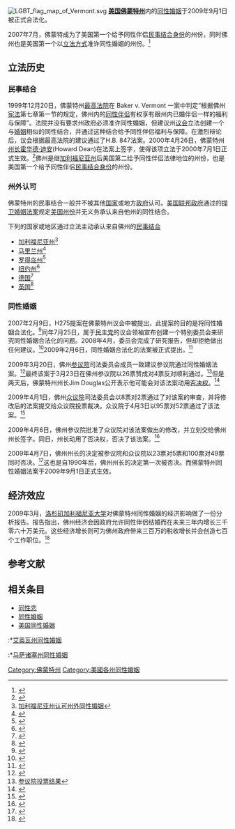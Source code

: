 [[File:LGBT_flag_map_of_Vermont.svg|thumb]]
{{美國同性婚姻地圖|align=right|size=400px}} 
'''[[美国|美国]][[佛蒙特州|佛蒙特州]]'''内的[[同性婚姻|同性婚姻]]于2009年9月1日被正式合法化。

2007年7月，佛蒙特成为了美国第一个给予同性伴侣[[民事结合|民事结合身份]]的州份，同时佛州也是美国第一个以[[立法|立法方式]]准许同性婚姻的州份。<ref>{{Cite web |url=http://www.nytimes.com/2009/04/08/us/08vermont.html |title=佛州议会通过立法 |accessdate=2010-04-23 |archive-date=2020-11-09 |archive-url=https://web.archive.org/web/20201109033238/http://www.nytimes.com/2009/04/08/us/08vermont.html |dead-url=no }}</ref>

==立法历史==
===民事结合===

1999年12月20日，佛蒙特州[[最高法院|最高法院]]在 Baker v. Vermont 一案中判定“根据佛州[[宪法|宪法]]第七章第一节的规定，佛州内的[[同性伴侣|同性伴侣]]有权享有跟州内已婚伴侣一样的福利与保障”。法院并没有要求州政府必须准许同性婚姻，但建议州[[议会|议会]]立法创建一个与[[婚姻|婚姻]]相似的同性结合，并通过这种结合给予同性伴侣福利与保障。在激烈辩论后，议会根据最高法院的建议通过了H.B. 847法案。2000年4月26日，佛蒙特州[[州长|州长]][[霍华德·迪安|霍华德·迪安]](Howard Dean)在法案上签字，使得该项立法于2000年7月1日正式生效。<ref>{{Cite web |url=http://goliath.ecnext.com/coms2/gi_0199-4419755/Planning-in-Vermont-5-years.html |title=立法通过 州长签字 |accessdate=2010-04-23 |archive-date=2009-04-12 |archive-url=https://web.archive.org/web/20090412014531/http://goliath.ecnext.com/coms2/gi_0199-4419755/Planning-in-Vermont-5-years.html |dead-url=no }}</ref>佛州是继[[加利福尼亚州|加利福尼亚州]]后美国第二给予同性伴侣法律地位的州份，也是美国第一个给予同性伴侣[[民事结合|民事结合身份]]的州份。

===州外认可===

佛蒙特州的民事结合一般并不被其他[[国家|国家]]或地方[[政府|政府]]认可。[[美国联邦政府|美国联邦政府]]通过的[[捍卫婚姻法案|捍卫婚姻法案]]规定[[美国州份|美国州份]]并无义务承认来自他州的同性结合。

下列的国家或地区通过立法主动承认来自佛州的[[民事结合|民事结合]]
*[[加利福尼亚州|加利福尼亚州]]<ref>[http://www.sacbee.com/2009/07/21/2041961/california-bill-would-recognize.html 加利福尼亚州认可州外同性婚姻]{{dead link|date=2017年11月 |bot=InternetArchiveBot |fix-attempted=yes }}</ref>
*[[马里兰州|马里兰州]]<ref>{{Cite web |url=http://www.washingtonpost.com/wp-dyn/content/article/2010/02/24/AR2010022405686.html |title=马里兰州认可州外同性婚姻 |accessdate=2010-04-23 |archive-date=2020-11-09 |archive-url=https://web.archive.org/web/20201109002044/https://www.washingtonpost.com/wp-dyn/content/article/2010/02/24/AR2010022405686.html |dead-url=no }}</ref>
*[[罗得岛州|罗得岛州]]<ref>{{Cite web |url=http://www.hrc.org/your_community/1750.htm |title=罗得岛州认可州外同性婚姻 |accessdate=2010-04-23 |archive-date=2010-04-27 |archive-url=https://web.archive.org/web/20100427171452/https://www.hrc.org/your_community/1750.htm |dead-url=no }}</ref>
*[[纽约州|纽约州]]<ref>{{Cite web |url=http://www.nytimes.com/2008/05/29/nyregion/29marriage.html?_r=1&pagewanted=print |title=纽约州认可州外同性婚姻 |accessdate=2010-04-23 |archive-date=2013-06-15 |archive-url=https://web.archive.org/web/20130615104333/http://www.nytimes.com/2008/05/29/nyregion/29marriage.html?_r=1&pagewanted=print |dead-url=no }}</ref>
*[[德国|德国]]<ref>{{Cite web |url=http://www.gesetze-im-internet.de/englisch_bgbeg/englisch_bgbeg.html |title=德国International Private Law (Art. 17b EGBGB) |accessdate=2010-04-23 |archive-date=2020-04-22 |archive-url=https://web.archive.org/web/20200422080018/https://www.gesetze-im-internet.de/englisch_bgbeg/englisch_bgbeg.html |dead-url=no }}</ref>
*[[英国|英国]]<ref>{{Cite web |url=http://www.opsi.gov.uk/si/si2005/20053135.htm |title=英国The Civil Partnership Act 2004 |accessdate=2010-04-23 |archive-date=2009-12-08 |archive-url=https://web.archive.org/web/20091208093306/http://www.opsi.gov.uk/si/si2005/20053135.htm |dead-url=no }}</ref>

===同性婚姻===

2007年2月9日，H275提案在佛蒙特州议会中被提出，此提案的目的是将同性婚姻合法化。<ref>{{Cite web |url=http://www.leg.state.vt.us/database/status/summary.cfm?Bill=H.0275&Session=2008 |title=H275提案 |accessdate=2010-04-23 |archive-date=2018-12-15 |archive-url=https://web.archive.org/web/20181215223439/http://www.leg.state.vt.us/database/status/summary.cfm?Bill=H%2E0275&Session=2008 |dead-url=no }}</ref>同年7月25日，属于[[美国民主党|民主党]]的议会领袖宣布创建一个特别委员会来研究同性婚姻合法化的问题。2008年4月，委员会完成了研究报告，但却拒绝做出任何建议。<ref>{{Cite web |url=http://www.boston.com/news/local/vermont/articles/2008/04/21/vt_commission_struggles_to_remain_neutral_on_gay_marriage/ |title=委员会完成研究报告 |accessdate=2010-04-23 |archive-date=2009-04-27 |archive-url=https://web.archive.org/web/20090427115127/http://www.boston.com/news/local/vermont/articles/2008/04/21/vt_commission_struggles_to_remain_neutral_on_gay_marriage/ |dead-url=no }}</ref>2009年2月6日，同性婚姻合法化的法案被正式提出。<ref>{{Cite web |url=http://www.rutlandherald.com/article/20090206/NEWS04/902060326/1004/NEWS03 |title=法案正式提出 |accessdate=2010-04-23 |archive-date=2009-02-09 |archive-url=https://web.archive.org/web/20090209134025/http://rutlandherald.com/article/20090206/NEWS04/902060326/1004/NEWS03 |dead-url=no }}</ref>

2009年3月20日，佛州[[参议院|参议院]]司法委员会成员一致建议参议院通过同性婚姻法案。<ref>{{Cite web |url=http://www.vpr.net/news_detail/84455/ |title=州参议院司法委员会 |accessdate=2010-04-23 |archive-date=2011-09-27 |archive-url=https://web.archive.org/web/20110927061432/http://www.vpr.net/news_detail/84455/ |dead-url=no }}</ref>最终该案于3月23日在佛州参议院以26票赞成对4票反对顺利通过。<ref>[http://www.allheadlinenews.com/articles/701453349 参议院投票结果]{{dead link|date=2017年11月 |bot=InternetArchiveBot |fix-attempted=yes }}</ref>但是两天后，佛蒙特州州长Jim Douglas公开表示他可能会对该法案动用[[否决权|否决权]]。<ref>{{Cite web |url=http://familyfairness.org/blog/news/vermont-governor-pledges-to-veto-marriage-bill/ |title=州长可能动用否决权 |accessdate=2010-04-23 |archive-date=2011-07-26 |archive-url=https://web.archive.org/web/20110726045529/http://familyfairness.org/blog/news/vermont-governor-pledges-to-veto-marriage-bill/ |dead-url=yes }}</ref>

2009年4月1日，佛州[[众议院|众议院]]司法委员会以8票对2票通过了对该案的审查，并将修改后的法案提交给众议院投票裁决。众议院于4月3日以95票对52票通过了该法案。<ref>{{Cite web |url=http://www.leg.state.vt.us/database/status/summary.cfm?Bill=S.0115&Session=2010 |title=众议院投票结果 |accessdate=2010-04-23 |archive-date=2016-03-04 |archive-url=https://web.archive.org/web/20160304101529/http://www.leg.state.vt.us/database/status/summary.cfm?Bill=S.0115&Session=2010 |dead-url=no }}</ref>

2009年4月6日，佛州参议院批准了众议院对该法案做出的修改，并立刻交给佛州州长签字。同日，州长动用了否决权，否决了该法案。<ref>{{Cite web |url=http://www.abc22.com/Global/story.asp?S=10134685 |title=州长否决法案 |accessdate=2010-04-23 |archive-date=2009-04-12 |archive-url=https://web.archive.org/web/20090412143113/http://www.abc22.com/Global/story.asp?S=10134685 |dead-url=no }}</ref>

2009年4月7日，佛州州长的决定被参议院和众议院以23票对5票和100票对49票同时否决。<ref>{{Cite web |url=http://www.wcax.com/Global/story.asp?S=10139384 |title=州长决定被否决 |accessdate=2010-04-23 |archive-date=2014-01-09 |archive-url=https://web.archive.org/web/20140109011551/http://www.wcax.com/Global/story.asp?S=10139384 |dead-url=no }}</ref>这也是自1990年后，佛州州长的决定第一次被否决。而佛蒙特州同性婚姻法案于2009年9月1日正式生效。

==经济效应==

2009年3月，[[洛杉矶加利福尼亚大学|洛杉矶加利福尼亚大学]]对佛蒙特州同性婚姻的经济影响做了一份分析报告。报告指出，佛州经济会因政府允许同性伴侣结婚而在未来三年内增长三千零六十万美元。这些经济增长则可为佛州政府带来三百万的税收增长并会创造七百个工作职位。<ref>{{Cite web |url=http://www.law.ucla.edu/williamsinstitute/pdf/VT%20econ%20impact%20final.pdf |title=洛杉矶加利福尼亚大学经济报告 |accessdate=2010-04-23 |archive-date=2011-04-28 |archive-url=https://web.archive.org/web/20110428045553/http://www3.law.ucla.edu/williamsinstitute/pdf/VT%20econ%20impact%20final.pdf |dead-url=no }}</ref>

==参考文献==
{{Reflist|2}}

==相关条目==
*[[同性恋|同性恋]]
*[[同性婚姻|同性婚姻]]
*[[美国同性婚姻|美国同性婚姻]]
:*[[艾奥瓦州同性婚姻|艾奥瓦州同性婚姻]]
:*[[马萨诸塞州同性婚姻|马萨诸塞州同性婚姻]]

{{Status of same-sex unions}}
{{美國同性結合}}

[[Category:佛蒙特州|Category:佛蒙特州]]
[[Category:美國各州同性婚姻|Category:美國各州同性婚姻]]